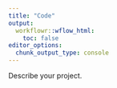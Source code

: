 ```yaml
---
title: "Code"
output:
  workflowr::wflow_html:
    toc: false
editor_options:
  chunk_output_type: console
---
```


Describe your project.
